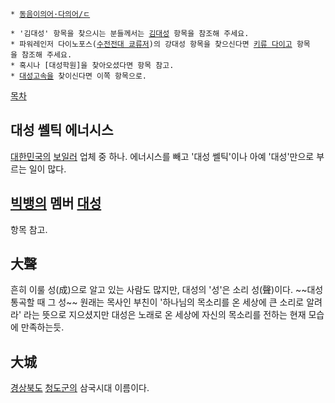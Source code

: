  * [[동음이의어·다의어/ㄷ]]

 * '김대성' 항목을 찾으시는 분들께서는 [[김대성]] 항목을 참조해 주세요.
 * 파워레인저 다이노포스([[수전전대 쿄류저]])의 강대성 항목을 찾으신다면 [[키류 다이고]] 항목을 참조해 주세요.
 * 혹시나 [대성학원]을 찾아오셨다면 항목 참고.
 * [[대성고속]]을 찾이신다면 이쪽 항목으로.
 
[[목차]]
== 대성 쎌틱 에너시스 ==
[[대한민국]]의 [[보일러]] 업체 중 하나. 에너시스를 빼고 '대성 쎌틱'이나 아예 '대성'만으로 부르는 일이 많다.

== [[빅뱅(아이돌)|빅뱅]]의 멤버 [[대성(빅뱅)|대성]] ==
항목 참고.

== 大聲 ==
흔히 이룰 성(成)으로 알고 있는 사람도 많지만, 대성의 '성'은 소리 성(聲)이다. ~~대성통곡할 때 그 성~~ 원래는 목사인 부친이 '하나님의 목소리를 온 세상에 큰 소리로 알려라' 라는 뜻으로 지으셨지만 대성은 노래로 온 세상에 자신의 목소리를 전하는 현재 모습에 만족하는듯.

== 大城 ==
[[경상북도]] [[청도군]]의 삼국시대 이름이다.
